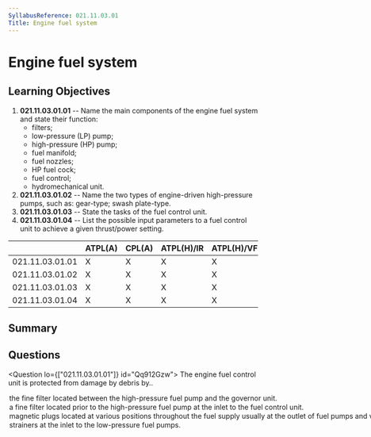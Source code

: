 ```yaml
---
SyllabusReference: 021.11.03.01
Title: Engine fuel system
---
```


# Engine fuel system

## Learning Objectives

1. **021.11.03.01.01** -- Name the main components of the engine fuel system and
   state their function:
   - filters;
   - low-pressure (LP) pump;
   - high-pressure (HP) pump;
   - fuel manifold;
   - fuel nozzles;
   - HP fuel cock;
   - fuel control;
   - hydromechanical unit.
2. **021.11.03.01.02** -- Name the two types of engine-driven high-pressure
   pumps, such as: gear-type; swash plate-type.
3. **021.11.03.01.03** -- State the tasks of the fuel control unit.
4. **021.11.03.01.04** -- List the possible input parameters to a fuel control
   unit to achieve a given thrust/power setting.

|                 | ATPL(A) | CPL(A) | ATPL(H)/IR | ATPL(H)/VFR | CPL(H) | IR  | CBIR(A) |
| --------------- | ------- | ------ | ---------- | ----------- | ------ | --- | ------- |
| 021.11.03.01.01 | X       | X      | X          | X           | X      |     |         |
| 021.11.03.01.02 | X       | X      | X          | X           | X      |     |         |
| 021.11.03.01.03 | X       | X      | X          | X           | X      |     |         |
| 021.11.03.01.04 | X       | X      | X          | X           | X      |     |         |

## Summary

## Questions

<Question lo={["021.11.03.01.01"]} id="Qq912Gzw">
  <Text variant="oneCorrect">
    The engine fuel control unit is protected from damage by debris by..
  </Text>
  <Option id="Qq912Gzw-2" correct>
    the fine filter located between the high-pressure fuel pump and the governor
    unit.
  </Option>
  <Option id="Qq912Gzw-0">
    a fine filter located prior to the high-pressure fuel pump at the inlet to
    the fuel control unit.
  </Option>
  <Option id="Qq912Gzw-1">
    magnetic plugs located at various positions throughout the fuel supply
    usually at the outlet of fuel pumps and valves.
  </Option>
  <Option id="Qq912Gzw-3">
    strainers at the inlet to the low-pressure fuel pumps.
  </Option>
</Question>
